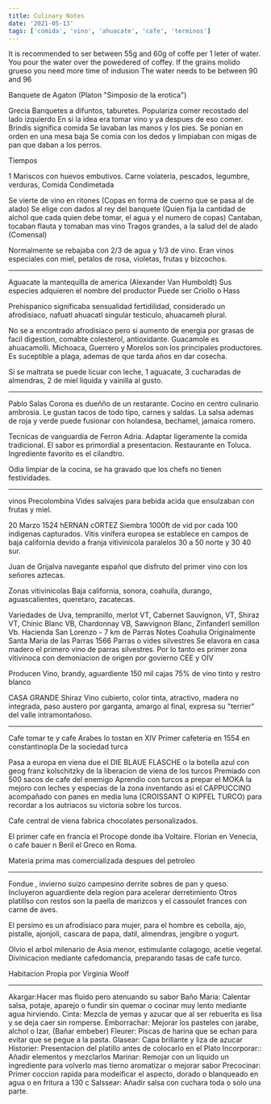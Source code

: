 ```yaml
---
title: Culinary Notes
date: '2021-05-13'
tags: ['comida', 'vino', 'ahuacate', 'cafe', 'terminos']
---
```


It is recommended to ser between 55g and 60g of coffe per 1 leter of water.
You pour the water over the powedered of coffey.
If the grains molido grueso you need more time of indusion
The water needs to be between 90 and 96

Banquete de Agaton (Platon "Simposio de la erotica")

Grecia 
Banquetes a difuntos, taburetes.
Populariza comer recostado del lado izquierdo
En si la idea era tomar vino y ya despues de eso comer.
Brindis significa comida
Se lavaban las manos y los pies.
Se ponian en orden en una mesa baja
Se comia con los dedos y limpiaban con migas de pan que daban a los perros.

Tiempos

1 Mariscos con huevos embutivos.
Carne volateria, pescados, legumbre, verduras, 
Comida Condimetada

Se vierte de vino en ritones (Copas en forma de cuerno que se pasa al de alado)
Se elige con dados al rey del banquete (Quien fija la cantidad de alchol que cada quien debe tomar, el agua y el numero de copas)
Cantaban, tocaban flauta y tomaban mas vino
Tragos grandes, a la salud del de alado (Comensal)

Normalmente se rebajaba con 2/3 de agua y 1/3 de vino.
Eran vinos especiales con miel, petalos de rosa, violetas, frutas y bizcochos.

***

Aguacate la mantequilla de america (Alexander Van Humboldt)
Sus especies adquieren el nombre del productor
Puede ser Criollo o Hass

Prehispanico significaba sensualidad fertidilidad, considerado un afrodisiaco, nafuatl ahuacatl singular testiculo, ahuacameh plural.

No se a encontrado afrodisiaco pero si aumento de energia por grasas de facil digestion, comabte colesterol, antioxidante.
Guacamole es ahuacamolli.
Michoaca, Guerrero y Morelos son los principales productores.
Es suceptible a plaga, ademas de que tarda años en dar cosecha.

Si se maltrata se puede licuar con leche, 1 aguacate, 3 cucharadas de almendras, 2 de miel liquida y vainilla al gusto.

***

Pablo Salas Corona es dueñño de un restarante.
Cocino en centro culinario ambrosia.
Le gustan tacos de todo tipo, carnes y saldas.
La salsa ademas de roja y verde puede fusionar con holandesa, bechamel, jamaica romero.

Tecnicas de vanguardia de Ferron Adria.
Adaptar ligeramente la comida tradicional.
El sabor es primordial a presentacion.
Restaurante en Toluca.
Ingrediente favorito es el cilandtro.

Odia limpiar de la cocina, se ha gravado que los chefs no tienen festividades.

*** 

vinos
Precolombina 
Vides salvajes para bebida acida que ensulzaban con frutas y miel.

20 Marzo 1524 hERNAN cORTEZ Siembra 1000ft de vid por cada 100 indigenas capturados.
Vitis vinifera europea se establece en campos de baja california devido a franja vitivinicola paralelos 30 a 50 norte y 30 40 sur.

Juan de Grijalva navegante español que disfruto del primer vino con los señores aztecas.

Zonas vitivinicolas
Baja california, sonora, coahuila, durango, aguascalientes, queretaro, zacatecas.

Variedades de Uva, tempranillo, merlot VT, Cabernet Sauvignon, VT, Shiraz VT, Chinic Blanc VB, Chardonnay VB, Sawvignon Blanc, Zinfanderl semillon Vb.
Hacienda San Lorenzo - 7 km de Parras Notes
Coahulia Originalmente Santa Maria de las Parras 1566
Parras o vides silvestres 
Se elavora en casa madero el primero vino de parras silvestres.
Por lo tanto es primer zona vitivinoca con demoniacion de origen por govierno CEE y OIV

Producen Vino, brandy, aguardiente 
150 mil cajas 75% de vino tinto y restro blanco

CASA GRANDE Shiraz
Vino cubierto, color tinta, atractivo, madera no integrada, paso austero por garganta, amargo al final, expresa su "terrier" del valle intramontañoso.

***

Cafe tomar te y cafe
Arabes lo tostan en XIV
Primer cafeteria en 1554 en constantinopla
De la sociedad turca

Pasa a europa en viena due el DIE BLAUE FLASCHE o la botella azul con geog franz kolschitzky de la liberacion de viena de los turcos
Premiado con 500 sacos de cafe del enemigo
Aprendio con turcos a prepar el MOKA la mejoro con leches y especias de la zona inventando asi el CAPPUCCINO acompañado con panes en media luna (CROISSANT O KIPFEL TURCO)
para recordar a los autriacos su victoria sobre los turcos.

Cafe central de viena fabrica chocolates personalizados.

El primer cafe en francia el Procope donde iba Voltaire.
Florian en Venecia, o cafe bauer n Beril el Greco en Roma.

Materia prima mas comercializada despues del petroleo

***

Fondue , invierno suizo campesino derrite sobres de pan y queso.
Incluyeron aguardiente dela region para acelerar derretimiento
Otros platillso con restos son la paella de marizcos y el cassoulet frances con carne de aves.

El persimo es un afrodisiaco para mujer, para el hombre es cebolla, ajo, pistalle, ajonjoli, cascara de papa, datil, almendras, jengibre o yogurt.

Olvio el arbol milenario de Asia menor, estimulante colagogo, acetie vegetal.
Divinicacion mediante cafedomancia, preparando tasas de cafe turco.

Habitacion Propia por Virginia Woolf

***

Akargar:Hacer mas fluido pero atenuando su sabor
Baño Maria: Calentar salsa, potaje, aparejo o fundir sin quemar o cocinar muy lento mediante agua hirviendo.
Cinta: Mezcla de yemas y azucar que al ser rebuerlta es lisa y se deja caer sin romperse.
Emborrachar: Mejorar los pasteles con jarabe, alchol o Izar, (Bañar embeber)
Fleurer: Piscas de harina que se echan para evitar que se pegue a la pasta.
Glasear: Capa brillante y liza de azucar
Historier: Presentacion del platillo antes de colocarlo en el Plato
Incorporar:: Añadir elementos y mezclarlos
Marinar: Remojar con un liquido un ingrediente para volverlo mas tierno aromatizar o mejorar sabor
Precocinar: Primer coccion rapida para modeificar el aspecto, dorado o blanqueado en agua o en fritura a 130 c
Salssear: Añadir salsa con cuchara toda o solo una parte.





